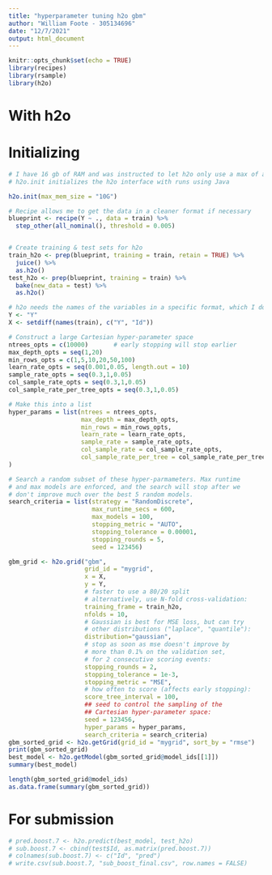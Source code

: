 ```yaml
---
title: "hyperparameter tuning h2o gbm"
author: "William Foote - 305134696"
date: "12/7/2021"
output: html_document
---
```


```r
knitr::opts_chunk$set(echo = TRUE)
library(recipes)
library(rsample)
library(h2o)
```

# With h2o

# Initializing

```r
# I have 16 gb of RAM and was instructed to let h2o only use a max of a portion of that.
# h2o.init initializes the h2o interface with runs using Java

h2o.init(max_mem_size = "10G") 

# Recipe allows me to get the data in a cleaner format if necessary
blueprint <- recipe(Y ~ ., data = train) %>%
  step_other(all_nominal(), threshold = 0.005)


# Create training & test sets for h2o
train_h2o <- prep(blueprint, training = train, retain = TRUE) %>%
  juice() %>%
  as.h2o()
test_h2o <- prep(blueprint, training = train) %>%
  bake(new_data = test) %>%
  as.h2o()

# h2o needs the names of the variables in a specific format, which I do below
Y <- "Y"
X <- setdiff(names(train), c("Y", "Id"))
```

```r
# Construct a large Cartesian hyper-parameter space
ntrees_opts = c(10000)       # early stopping will stop earlier
max_depth_opts = seq(1,20)
min_rows_opts = c(1,5,10,20,50,100)
learn_rate_opts = seq(0.001,0.05, length.out = 10)
sample_rate_opts = seq(0.3,1,0.05)
col_sample_rate_opts = seq(0.3,1,0.05)
col_sample_rate_per_tree_opts = seq(0.3,1,0.05)

# Make this into a list
hyper_params = list(ntrees = ntrees_opts,
                    max_depth = max_depth_opts,
                    min_rows = min_rows_opts,
                    learn_rate = learn_rate_opts,
                    sample_rate = sample_rate_opts,
                    col_sample_rate = col_sample_rate_opts,
                    col_sample_rate_per_tree = col_sample_rate_per_tree_opts
)

# Search a random subset of these hyper-parmameters. Max runtime 
# and max models are enforced, and the search will stop after we 
# don't improve much over the best 5 random models.
search_criteria = list(strategy = "RandomDiscrete",
                       max_runtime_secs = 600,
                       max_models = 100,
                       stopping_metric = "AUTO",
                       stopping_tolerance = 0.00001,
                       stopping_rounds = 5,
                       seed = 123456)

gbm_grid <- h2o.grid("gbm",
                     grid_id = "mygrid",
                     x = X,
                     y = Y,
                     # faster to use a 80/20 split
                     # alternatively, use N-fold cross-validation:
                     training_frame = train_h2o,
                     nfolds = 10,
                     # Gaussian is best for MSE loss, but can try 
                     # other distributions ("laplace", "quantile"):
                     distribution="gaussian",
                     # stop as soon as mse doesn't improve by 
                     # more than 0.1% on the validation set, 
                     # for 2 consecutive scoring events:
                     stopping_rounds = 2,
                     stopping_tolerance = 1e-3,
                     stopping_metric = "MSE",
                     # how often to score (affects early stopping):
                     score_tree_interval = 100,
                     ## seed to control the sampling of the 
                     ## Cartesian hyper-parameter space:
                     seed = 123456,
                     hyper_params = hyper_params,
                     search_criteria = search_criteria)
gbm_sorted_grid <- h2o.getGrid(grid_id = "mygrid", sort_by = "rmse")
print(gbm_sorted_grid)
best_model <- h2o.getModel(gbm_sorted_grid@model_ids[[1]])
summary(best_model)

length(gbm_sorted_grid@model_ids)
as.data.frame(summary(gbm_sorted_grid))
```
# For submission

```r
# pred.boost.7 <- h2o.predict(best_model, test_h2o)
# sub.boost.7 <- cbind(test$Id, as.matrix(pred.boost.7))
# colnames(sub.boost.7) <- c("Id", "pred")
# write.csv(sub.boost.7, "sub_boost_final.csv", row.names = FALSE)
```

